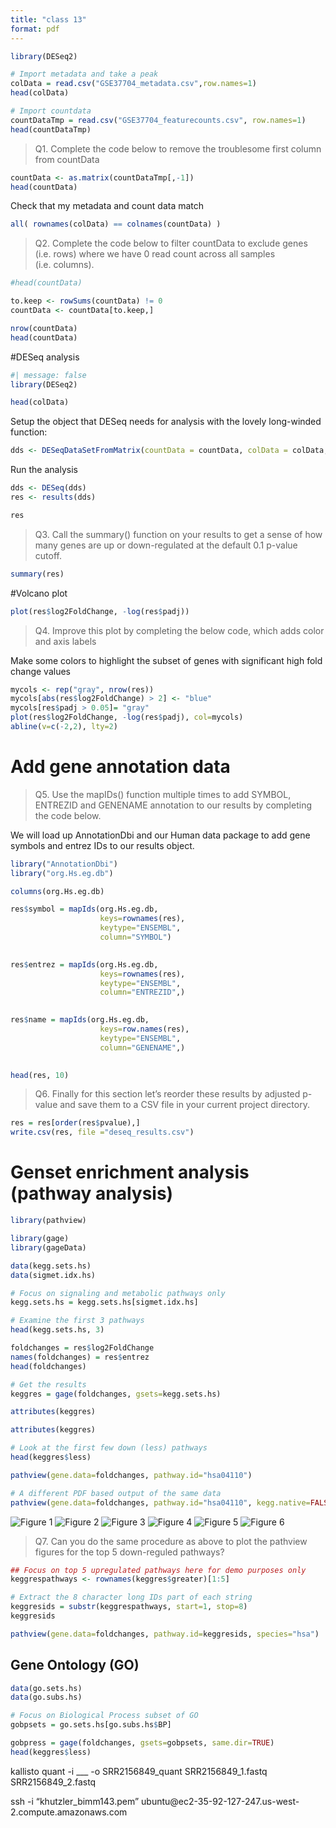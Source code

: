 ```yaml
---
title: "class 13"
format: pdf
---
```


```r
library(DESeq2)
```

```r
# Import metadata and take a peak
colData = read.csv("GSE37704_metadata.csv",row.names=1)
head(colData)
```
```r
# Import countdata
countDataTmp = read.csv("GSE37704_featurecounts.csv", row.names=1)
head(countDataTmp)
```

>Q1. Complete the code below to remove the troublesome first column from countData

```r
countData <- as.matrix(countDataTmp[,-1])
head(countData)
```

Check that my metadata and count data match 
```r
all( rownames(colData) == colnames(countData) )
```

>Q2. Complete the code below to filter countData to exclude genes (i.e. rows) where we have 0 read count across all samples (i.e. columns).

```r
#head(countData)

to.keep <- rowSums(countData) != 0
countData <- countData[to.keep,]

nrow(countData)
head(countData)
```

#DESeq analysis 

```r
#| message: false
library(DESeq2)

```

```r
head(colData)
```

Setup the object that DESeq needs for analysis with the lovely long-winded function: 

```r
dds <- DESeqDataSetFromMatrix(countData = countData, colData = colData, design = ~condition)
```
Run the analysis
```r
dds <- DESeq(dds)
res <- results(dds)

res
```

>Q3. Call the summary() function on your results to get a sense of how many genes are up or down-regulated at the default 0.1 p-value cutoff.

```r
summary(res)
```

#Volcano plot 

```r
plot(res$log2FoldChange, -log(res$padj))
```
>Q4. Improve this plot by completing the below code, which adds color and axis labels

Make some colors to highlight the subset of genes with significant high fold change values
```r
mycols <- rep("gray", nrow(res))
mycols[abs(res$log2FoldChange) > 2] <- "blue"
mycols[res$padj > 0.05]= "gray"
plot(res$log2FoldChange, -log(res$padj), col=mycols)
abline(v=c(-2,2), lty=2)
```

# Add gene annotation data

>Q5. Use the mapIDs() function multiple times to add SYMBOL, ENTREZID and GENENAME annotation to our results by completing the code below.

We will load up AnnotationDbi and our Human data package to add gene symbols and entrez IDs to our results object. 


```r
library("AnnotationDbi")
library("org.Hs.eg.db")

columns(org.Hs.eg.db)

res$symbol = mapIds(org.Hs.eg.db,
                    keys=rownames(res), 
                    keytype="ENSEMBL",
                    column="SYMBOL")
                  

res$entrez = mapIds(org.Hs.eg.db,
                    keys=rownames(res),
                    keytype="ENSEMBL",
                    column="ENTREZID",)
                    

res$name = mapIds(org.Hs.eg.db,
                    keys=row.names(res),
                    keytype="ENSEMBL",
                    column="GENENAME",)
                  

head(res, 10)
```

>Q6. Finally for this section let's reorder these results by adjusted p-value and save them to a CSV file in your current project directory.

```r
res = res[order(res$pvalue),]
write.csv(res, file ="deseq_results.csv")
```



# Genset enrichment analysis (pathway analysis)

```r
library(pathview)

```

```r
library(gage)
library(gageData)

data(kegg.sets.hs)
data(sigmet.idx.hs)

# Focus on signaling and metabolic pathways only
kegg.sets.hs = kegg.sets.hs[sigmet.idx.hs]

# Examine the first 3 pathways
head(kegg.sets.hs, 3)
```
```r
foldchanges = res$log2FoldChange
names(foldchanges) = res$entrez
head(foldchanges)
```

```r
# Get the results
keggres = gage(foldchanges, gsets=kegg.sets.hs)
```

```r
attributes(keggres)
```
```r
attributes(keggres)
```
```r
# Look at the first few down (less) pathways
head(keggres$less)
```

```r
pathview(gene.data=foldchanges, pathway.id="hsa04110")
```

```r
# A different PDF based output of the same data
pathview(gene.data=foldchanges, pathway.id="hsa04110", kegg.native=FALSE)
```

![Figure 1](hsa00140.pathview.png)
![Figure 2](hsa04110.pathview.png)
![Figure 3](hsa04142.pathview.png)
![Figure 4](hsa04330.pathview.png)
![Figure 5](hsa04630.pathview.png)
![Figure 6](hsa04640.pathview.png)




>Q7. Can you do the same procedure as above to plot the pathview figures for the top 5 down-reguled pathways?

```r
## Focus on top 5 upregulated pathways here for demo purposes only
keggrespathways <- rownames(keggres$greater)[1:5]

# Extract the 8 character long IDs part of each string
keggresids = substr(keggrespathways, start=1, stop=8)
keggresids
```

```r
pathview(gene.data=foldchanges, pathway.id=keggresids, species="hsa")
```





## Gene Ontology (GO)

```r
data(go.sets.hs)
data(go.subs.hs)

# Focus on Biological Process subset of GO 
gobpsets = go.sets.hs[go.subs.hs$BP]

gobpress = gage(foldchanges, gsets=gobpsets, same.dir=TRUE)
head(keggres$less)
```


kallisto quant -i ___ -o SRR2156849_quant SRR2156849_1.fastq SRR2156849_2.fastq

ssh -i "khutzler_bimm143.pem" ubuntu@ec2-35-92-127-247.us-west-2.compute.amazonaws.com




